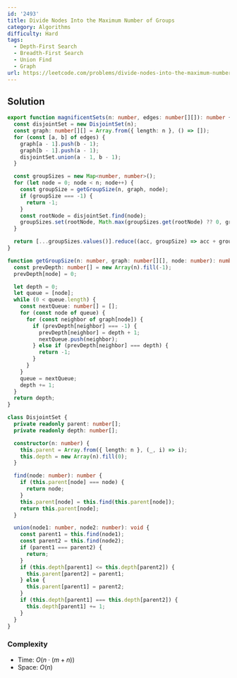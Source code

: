 ```yaml
---
id: '2493'
title: Divide Nodes Into the Maximum Number of Groups
category: Algorithms
difficulty: Hard
tags:
  - Depth-First Search
  - Breadth-First Search
  - Union Find
  - Graph
url: https://leetcode.com/problems/divide-nodes-into-the-maximum-number-of-groups
---
```


## Solution

```typescript showLineNumbers
export function magnificentSets(n: number, edges: number[][]): number {
  const disjointSet = new DisjointSet(n);
  const graph: number[][] = Array.from({ length: n }, () => []);
  for (const [a, b] of edges) {
    graph[a - 1].push(b - 1);
    graph[b - 1].push(a - 1);
    disjointSet.union(a - 1, b - 1);
  }

  const groupSizes = new Map<number, number>();
  for (let node = 0; node < n; node++) {
    const groupSize = getGroupSize(n, graph, node);
    if (groupSize === -1) {
      return -1;
    }
    const rootNode = disjointSet.find(node);
    groupSizes.set(rootNode, Math.max(groupSizes.get(rootNode) ?? 0, groupSize));
  }

  return [...groupSizes.values()].reduce((acc, groupSize) => acc + groupSize, 0);
}

function getGroupSize(n: number, graph: number[][], node: number): number {
  const prevDepth: number[] = new Array(n).fill(-1);
  prevDepth[node] = 0;

  let depth = 0;
  let queue = [node];
  while (0 < queue.length) {
    const nextQueue: number[] = [];
    for (const node of queue) {
      for (const neighbor of graph[node]) {
        if (prevDepth[neighbor] === -1) {
          prevDepth[neighbor] = depth + 1;
          nextQueue.push(neighbor);
        } else if (prevDepth[neighbor] === depth) {
          return -1;
        }
      }
    }
    queue = nextQueue;
    depth += 1;
  }
  return depth;
}

class DisjointSet {
  private readonly parent: number[];
  private readonly depth: number[];

  constructor(n: number) {
    this.parent = Array.from({ length: n }, (_, i) => i);
    this.depth = new Array(n).fill(0);
  }

  find(node: number): number {
    if (this.parent[node] === node) {
      return node;
    }
    this.parent[node] = this.find(this.parent[node]);
    return this.parent[node];
  }

  union(node1: number, node2: number): void {
    const parent1 = this.find(node1);
    const parent2 = this.find(node2);
    if (parent1 === parent2) {
      return;
    }
    if (this.depth[parent1] <= this.depth[parent2]) {
      this.parent[parent2] = parent1;
    } else {
      this.parent[parent1] = parent2;
    }
    if (this.depth[parent1] === this.depth[parent2]) {
      this.depth[parent1] += 1;
    }
  }
}
```

### Complexity

- Time: $O(n \cdot (m + n))$
- Space: $O(n)$
